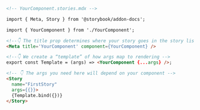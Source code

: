 ```md
<!-- YourComponent.stories.mdx -->

import { Meta, Story } from '@storybook/addon-docs';

import { YourComponent } from './YourComponent';

<!--👇 The title prop determines where your story goes in the story list -->
<Meta title='YourComponent' component={YourComponent} />

<!--👇 We create a “template” of how args map to rendering -->
export const Template = (args) => <YourComponent {...args} />;

<!-- 👇 The args you need here will depend on your component -->
<Story
  name="FirstStory"
  args={{}}>
  {Template.bind({})}
</Story>
```